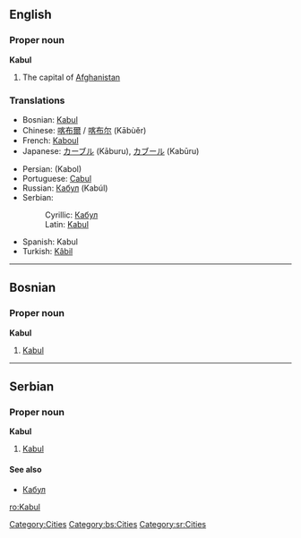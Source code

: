 ==English==
===Proper noun===
'''Kabul'''
# The capital of [[Afghanistan]]

===Translations===
{{top}}
*Bosnian: [[Kabul#Bosnian|Kabul]] {{m}}
*Chinese: [[喀布爾]] / [[喀布尔]] (Kābùěr)
*French: [[Kaboul]]
*Japanese: [[カーブル]] (Kāburu), [[カブール]] (Kabūru)
{{mid}}
*Persian: {{FAchar|[[كابل]]}} (Kabol)
*Portuguese: [[Cabul]] {{m}}
*Russian: [[Кабул]] (Kabúl) {{m}}
*Serbian:
*:Cyrillic: [[Кабул#Serbian|Кабул]] {{m}}
*:Latin: [[Kabul#Serbian|Kabul]] {{m}}
*Spanish: Kabul {{m}}
*Turkish: [[Kâbil]]
{{bottom}}


[[Category:Cities]]
----

==Bosnian==
===Proper noun===
'''Kabul''' {{m}}
#[[Kabul#English|Kabul]]
[[Category:bs:Cities]]

----

==Serbian==
===Proper noun===
'''Kabul''' {{m}}
#[[Kabul#English|Kabul]]
====See also====
*[[Кабул#Serbian|Кабул]]
[[Category:sr:Cities]]

[[ro:Kabul]]